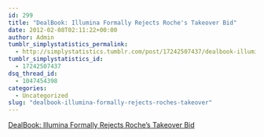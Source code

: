 ```yaml
---
id: 299
title: "DealBook: Illumina Formally Rejects Roche's Takeover Bid"
date: 2012-02-08T02:11:22+00:00
author: Admin
tumblr_simplystatistics_permalink:
  - http://simplystatistics.tumblr.com/post/17242507437/dealbook-illumina-formally-rejects-roches-takeover
tumblr_simplystatistics_id:
  - 17242507437
dsq_thread_id:
  - 1047454398
categories:
  - Uncategorized
slug: "dealbook-illumina-formally-rejects-roches-takeover"
---
```

[DealBook: Illumina Formally Rejects Roche's Takeover Bid](http://dealbook.nytimes.com/2012/02/07/illumina-formally-rejects-roches-takeover-bid/)
